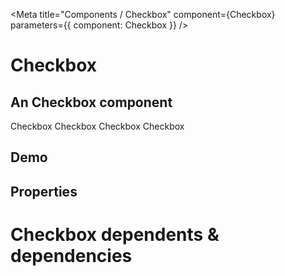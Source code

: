 
<Meta title="Components / Checkbox" component={Checkbox} parameters={{ component: Checkbox }} />

# Checkbox

## An Checkbox component

<Preview>
  <Checkbox>Checkbox</Checkbox>
  <Checkbox checked>Checkbox</Checkbox>
  <Checkbox inError>Checkbox</Checkbox>
  <Checkbox inWarning>Checkbox</Checkbox>
</Preview>

## Demo

<Preview>
  <CheckboxDemo />
</Preview>

## Properties

<Props of={Checkbox} />


# Checkbox dependents & dependencies
<DependenciesTable titleDependencies='Dependencies' titleDependents='Dependents' of={Checkbox} />

